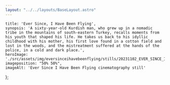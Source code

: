 ```yaml
---
layout: "../../layouts/BaseLayout.astro"
---
```


    title: 'Ever Since, I Have Been Flying',
    synopsis: 'A sixty-year-old Kurdish man, who grew up in a nomadic tribe in the mountains of south-eastern Turkey, recalls moments from his youth that shaped his life. He takes us back to his idyllic childhood with his mother, his first love found in a cotton field and lost in the woods, and the mistreatment suffered at the hands of the police, in a cold and dark place.',
    heroImage: './src/assets/img/eversinceihavebeenflying/stills/20231102_EVER_SINCE_I_HAVE_BEEN_FLYING_1.1.3.png',
    imageposition: "50% 50%",
    imageAlt: 'Ever Since I Have Been Flying cinematography still'
};

<ProjectHero title={meta.title} synopsis={meta.synopsis} heroImage={meta.heroImage} alt={meta.imageAlt} imageposition={meta.imageposition} />

<ContentYoutube YoutubeLink="https://youtu.be/U_bi7vFrMqY" />

<section class="hero" >
    <div id="credits" class=" hero-content grid grid-cols-2 gap-2 text-base-200" data-aos="fade-up" data-aos-duration="600">            
        <CreditsItem crewfunction="Director" crewname="Aylin Gökmen"  />
        <CreditsItem crewfunction="Featuring" crewname="Vakıf Çağın" />
        <CreditsItem crewfunction="Production" crewname="À Vol d’Oiseau" />
        <CreditsItem crewfunction="Producer" crewname="Aylin Gökmen" />
        <CreditsItem crewfunction="" crewname="Séverine Tibi" />
        <CreditsItem crewfunction="Writer" crewname="Aylin Gökmen" />       
        <CreditsItem crewfunction="Cinematographer" crewname="Victor Maes" />
        <CreditsItem crewfunction="Camera Assistant" crewname="Tomris C. Canbulat" />
        <CreditsItem crewfunction="" crewname="Line de Kanel" />        
        <CreditsItem crewfunction="Assistant Director" crewname="Ozan Takış " />
        <CreditsItem crewfunction="Editing" crewname="Aylin Gökmen" />
        <CreditsItem crewfunction="Color Grading" crewname="Tapia González" /> 
        <CreditsItem crewfunction="Sound & SFX" crewname="Utku Gürler" />
        <CreditsItem crewfunction="Sound Design & Mix" crewname="Philippe Ciompi" />
        <CreditsItem crewfunction="Sound Mix Studio" crewname="Sound Disposition" />
        <CreditsItem crewfunction="Additional Sound" crewname="Saeid Jahromi " />
        <CreditsItem crewfunction="Artistic Consultant" crewname="Claude Barras" />
        <CreditsItem crewfunction="Production Consultant" crewname="Clémence Pun " />    
        <CreditsItem crewfunction="Editing Consultant" crewname="Eka Tsotsoria" />
        <CreditsItem crewfunction="Special Consultant" crewname="Hüseyin Yavuz" />           
        <CreditsItem crewfunction="Music" crewname="Yom" />
        <CreditsItem crewfunction="Film Development & Scan" crewname="Cinegrell" />
        <CreditsItem crewfunction="Film Stock" crewname="Kodak" />
        <CreditsItem crewfunction="Distribution" crewname="Square Eyes" />
    </div>  
</section>

<section class="hero">
    <div id="Awards" class="hero-content grid grid-cols-2 gap-2 text-base-200" data-aos="fade-up" data-aos-duration="600">     
        <FestivalsItem festivalname="Popoli Film Festival (IT)" heading="Best Short Film" />
        <FestivalsItem festivalname="Interfilm Berlin (DE)" heading="2nd place Confrontation Competition" />
        <FestivalsItem festivalname="RIDM Film Festival (CA)" heading="Best International Short Film" />
        <FestivalsItem festivalname="Festival En Ville (BE)" heading="Winner Compétition Échappées" />
    </div>  
</section>

<section class="hero" >
    <div id="Festivals" class="hero-content grid grid-cols-2 gap-2 text-base-200" data-aos="fade-up" data-aos-duration="600">     
        <FestivalsItem festivalname="Locarno International Film Festival (CH)" heading="Festivals" />
        <FestivalsItem festivalname="Toronto International Film Festival (CA)" heading="" />
        <FestivalsItem festivalname="Camden Film Festival (US)" heading="" />
        <FestivalsItem festivalname="Interfilm Berlin (DE)" heading="" />
        <FestivalsItem festivalname="Denver Film Festival (US)" heading="" />
        <FestivalsItem festivalname="Popoli Film Festival (IT)" heading="" />
        <FestivalsItem festivalname="Chaktomuk Film Festival (KH)" heading="" />
        <FestivalsItem festivalname="Diaspora Film Festival (CA)" heading="" />
        <FestivalsItem festivalname="Montreal International Documentary Festival (CA)" heading="" />
        <FestivalsItem festivalname="Bogoshorts Film Festival (CO)" heading="" />        
        <FestivalsItem festivalname="Turkish Film Festival Berlin (CA)" heading="" />
        <FestivalsItem festivalname="RIDM Film Festival (CA)" heading="" />
        <FestivalsItem festivalname="Nuit du Court métrage (CH)" heading="" />
        <FestivalsItem festivalname="Festival En Ville (BE)" heading="" />
        <FestivalsItem festivalname="Glasgow Short Film Festival (UK)" heading="" />
        <FestivalsItem festivalname="Festival Regard (CA)" heading="" />
    </div>  
</section>

<section class="hero">
    <div class="hero-content grid grid-cols-1 md:grid-cols-2 gap-3" data-te-lightbox-init>            
        <ContentPicture image="./src/assets/img/eversinceihavebeenflying/stills/20231102_EVER_SINCE_I_HAVE_BEEN_FLYING_1.1.1.png"  alt={meta.imageAlt} />
        <ContentPicture image="./src/assets/img/eversinceihavebeenflying/stills/20231102_EVER_SINCE_I_HAVE_BEEN_FLYING_1.1.2.png" alt={meta.imageAlt} />
        <ContentPicture image="./src/assets/img/eversinceihavebeenflying/stills/20231102_EVER_SINCE_I_HAVE_BEEN_FLYING_1.1.3.png" alt={meta.imageAlt} />
        <ContentPicture image="./src/assets/img/eversinceihavebeenflying/stills/20231102_EVER_SINCE_I_HAVE_BEEN_FLYING_1.1.4.png" alt={meta.imageAlt} />
        <ContentPicture image="./src/assets/img/eversinceihavebeenflying/stills/20231102_EVER_SINCE_I_HAVE_BEEN_FLYING_1.1.6.png" alt={meta.imageAlt} />
        <ContentPicture image="./src/assets/img/eversinceihavebeenflying/stills/20231102_EVER_SINCE_I_HAVE_BEEN_FLYING_1.1.7.png" alt={meta.imageAlt} />
        <ContentPicture image="./src/assets/img/eversinceihavebeenflying/stills/20231102_EVER_SINCE_I_HAVE_BEEN_FLYING_1.1.8.png" alt={meta.imageAlt} />
        <ContentPicture image="./src/assets/img/eversinceihavebeenflying/stills/20231102_EVER_SINCE_I_HAVE_BEEN_FLYING_1.1.9.png" alt={meta.imageAlt} />
        <ContentPicture image="./src/assets/img/eversinceihavebeenflying/stills/20231102_EVER_SINCE_I_HAVE_BEEN_FLYING_1.1.10.png" alt={meta.imageAlt} />
        <ContentPicture image="./src/assets/img/eversinceihavebeenflying/stills/20231102_EVER_SINCE_I_HAVE_BEEN_FLYING_1.1.12.png" alt={meta.imageAlt} />
        <ContentPicture image="./src/assets/img/eversinceihavebeenflying/stills/20231102_EVER_SINCE_I_HAVE_BEEN_FLYING_1.1.16.png" alt={meta.imageAlt} />
        <ContentPicture image="./src/assets/img/eversinceihavebeenflying/stills/20231102_EVER_SINCE_I_HAVE_BEEN_FLYING_1.1.17.png" alt={meta.imageAlt} />
        <ContentPicture image="./src/assets/img/eversinceihavebeenflying/stills/20231102_EVER_SINCE_I_HAVE_BEEN_FLYING_1.1.21.png" alt={meta.imageAlt} />
        <ContentPicture image="./src/assets/img/eversinceihavebeenflying/stills/20231102_EVER_SINCE_I_HAVE_BEEN_FLYING_1.1.23.png" alt={meta.imageAlt} />
        <ContentPicture image="./src/assets/img/eversinceihavebeenflying/stills/20231102_EVER_SINCE_I_HAVE_BEEN_FLYING_1.1.24.png" alt={meta.imageAlt} />
        <ContentPicture image="./src/assets/img/eversinceihavebeenflying/stills/20231102_EVER_SINCE_I_HAVE_BEEN_FLYING_1.1.25.png" alt={meta.imageAlt} />
        <ContentPicture image="./src/assets/img/eversinceihavebeenflying/stills/20231102_EVER_SINCE_I_HAVE_BEEN_FLYING_1.1.26.png" alt={meta.imageAlt} />
        <ContentPicture image="./src/assets/img/eversinceihavebeenflying/stills/20231102_EVER_SINCE_I_HAVE_BEEN_FLYING_1.1.27.png" alt={meta.imageAlt} />
        <ContentPicture image="./src/assets/img/eversinceihavebeenflying/stills/20231102_EVER_SINCE_I_HAVE_BEEN_FLYING_1.1.32.png" alt={meta.imageAlt} />
        <ContentPicture image="./src/assets/img/eversinceihavebeenflying/stills/20231102_EVER_SINCE_I_HAVE_BEEN_FLYING_1.1.33.png" alt={meta.imageAlt} />
        <ContentPicture image="./src/assets/img/eversinceihavebeenflying/stills/20231102_EVER_SINCE_I_HAVE_BEEN_FLYING_1.1.40.png" alt={meta.imageAlt} />
        <ContentPicture image="./src/assets/img/eversinceihavebeenflying/stills/20231102_EVER_SINCE_I_HAVE_BEEN_FLYING_1.1.42.png" alt={meta.imageAlt} />
        <ContentPicture image="./src/assets/img/eversinceihavebeenflying/stills/20231102_EVER_SINCE_I_HAVE_BEEN_FLYING_1.1.46.png" alt={meta.imageAlt} />
        <ContentPicture image="./src/assets/img/eversinceihavebeenflying/stills/20231102_EVER_SINCE_I_HAVE_BEEN_FLYING_1.1.47.png" alt={meta.imageAlt} />
        <ContentPicture image="./src/assets/img/eversinceihavebeenflying/stills/20231102_EVER_SINCE_I_HAVE_BEEN_FLYING_1.1.48.png" alt={meta.imageAlt} />
        <ContentPicture image="./src/assets/img/eversinceihavebeenflying/stills/20231102_EVER_SINCE_I_HAVE_BEEN_FLYING_1.1.50.png" alt={meta.imageAlt} />
        <ContentPicture image="./src/assets/img/eversinceihavebeenflying/stills/20231102_EVER_SINCE_I_HAVE_BEEN_FLYING_1.1.52.png" alt={meta.imageAlt} />
        <ContentPicture image="./src/assets/img/eversinceihavebeenflying/stills/20231102_EVER_SINCE_I_HAVE_BEEN_FLYING_1.1.54.png" alt={meta.imageAlt} />
        <ContentPicture image="./src/assets/img/eversinceihavebeenflying/stills/20231102_EVER_SINCE_I_HAVE_BEEN_FLYING_1.1.55.png" alt={meta.imageAlt} />
        <ContentPicture image="./src/assets/img/eversinceihavebeenflying/stills/20231102_EVER_SINCE_I_HAVE_BEEN_FLYING_1.1.56.png" alt={meta.imageAlt} />
        <ContentPicture image="./src/assets/img/eversinceihavebeenflying/stills/20231102_EVER_SINCE_I_HAVE_BEEN_FLYING_1.1.57.png" alt={meta.imageAlt} />
        <ContentPicture image="./src/assets/img/eversinceihavebeenflying/stills/20231102_EVER_SINCE_I_HAVE_BEEN_FLYING_1.1.62.png" alt={meta.imageAlt} />
        <ContentPicture image="./src/assets/img/eversinceihavebeenflying/stills/20231102_EVER_SINCE_I_HAVE_BEEN_FLYING_1.1.65.png" alt={meta.imageAlt} />
        <ContentPicture image="./src/assets/img/eversinceihavebeenflying/stills/20231102_EVER_SINCE_I_HAVE_BEEN_FLYING_1.1.69.png" alt={meta.imageAlt} />
        <ContentPicture image="./src/assets/img/eversinceihavebeenflying/stills/20231102_EVER_SINCE_I_HAVE_BEEN_FLYING_1.1.71.png" alt={meta.imageAlt} />
        <ContentPicture image="./src/assets/img/eversinceihavebeenflying/stills/20231102_EVER_SINCE_I_HAVE_BEEN_FLYING_1.1.74.png" alt={meta.imageAlt} />
        <ContentPicture image="./src/assets/img/eversinceihavebeenflying/stills/20231102_EVER_SINCE_I_HAVE_BEEN_FLYING_1.1.76.png" alt={meta.imageAlt} />
        <ContentPicture image="./src/assets/img/eversinceihavebeenflying/stills/20231102_EVER_SINCE_I_HAVE_BEEN_FLYING_1.1.80.png" alt={meta.imageAlt} />
        <ContentPicture image="./src/assets/img/eversinceihavebeenflying/stills/357557964_4239708652920819_2115549884538618730_n.jpg" alt={meta.imageAlt} />
    </div>
</section>

<section class="hero" >
    <div id="TechnicalSpecs" class="hero-content grid grid-cols-2 gap-2 text-base-200" data-aos="fade-up" data-aos-duration="600">     
        <FestivalsItem festivalname="Kodak 16mm 500T" heading="Recording Format" />
        <FestivalsItem festivalname="Kodak 16mm 250D" heading="" />
        <FestivalsItem festivalname="Kodak 8mm 50D" heading="" />
        <FestivalsItem festivalname="Arri 16SR3 HS" heading="Camera" />
        <FestivalsItem festivalname="Agfa Movexoom 10" heading="" />
        <FestivalsItem festivalname="Zeiss Distagon" heading="Lenses" />
        <FestivalsItem festivalname="Zeiss HS Planar" heading="" />
        <FestivalsItem festivalname="5:3 - 1.66" heading="Aspect Ratio" />
        <FestivalsItem festivalname="4:3 - 1.44" heading="" />
    </div>  
</section>
